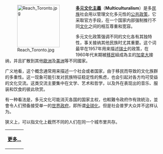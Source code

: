 <div style="float:left;margin-right:0.9em">
[[File:Reach_Toronto.jpg|140px]]
</div>
'''[[多元文化主義|多元文化主義]]'''（'''Multiculturalism'''）是多[[民族|民族]]社会用以管理文化多元性的[[公共政策|公共政策]]，它采取官方手段，在一个国家内部强制推行不同[[文化|文化]]之间的相互尊重和宽容。

多元文化政策强调不同的文化各有其独特性，事关接纳其他民族时尤其重要。这个词最早在1957年用来描述[[瑞士|瑞士]]的政策，在1960年代末期被[[移民|移民]]組成為主的[[加拿大|加拿大]]接纳，并且扩散到其他[[歐洲|歐洲]]及[[美洲|美洲]]等不同國家。

广义地看，这个概念通常用来描述一个社会或者国家，由于移民而导致的文化族群的多重性。这一现象可能引发对民族特征稳定性的焦虑，也会引起对各方均可受益的文化交流。这类交流主要集中在文学、艺术和哲学，以及外在表现出的音乐、服装和饮食的彼此欣赏。

有一种看法是，多元文化可能消灭各国的国家主权，也較難令政府作有效統治，並會令人们预备接受单一的[[世界政府|世界政府]]，即所谓[[全球化|全球化]]。但是社会普罗大众并不这样认为。

狭义上，可以指文化上截然不同的人们在同一个城市里共存。
{| width="100%" border="0" style="padding: 0; margin:0; background:transparent;"
|<div style="text-align:right;">'''[[多元文化主義|更多...]]'''</div>
|}